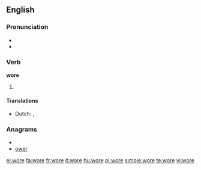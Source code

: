 ==English==

===Pronunciation===
*{{IPA|/'woɻ/}}
*{{audio|en-us-wore.ogg|Audio (US)}}

===Verb===
'''wore'''

# {{past tense of| to [[wear]]}}

====Translations====
* Dutch: {{t-|nl|droeg}}, {{t+|nl|droegen}}

===Anagrams===
* {{alphagram|eorw}}
* [[ower#English|ower]]

[[el:wore]]
[[fa:wore]]
[[fr:wore]]
[[it:wore]]
[[hu:wore]]
[[pl:wore]]
[[simple:wore]]
[[te:wore]]
[[vi:wore]]